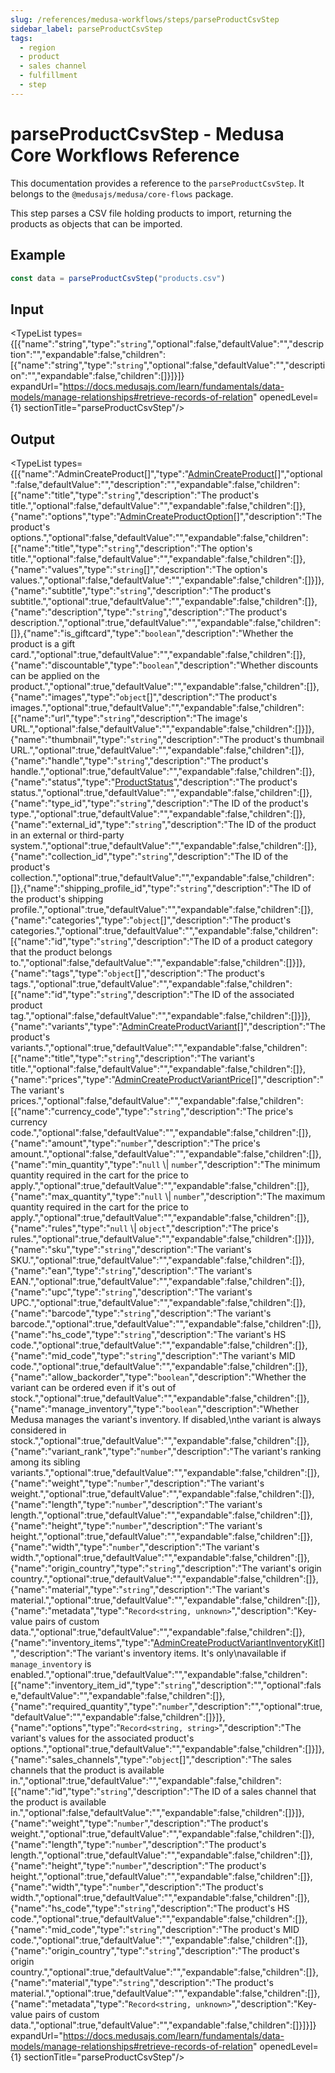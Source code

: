 ```yaml
---
slug: /references/medusa-workflows/steps/parseProductCsvStep
sidebar_label: parseProductCsvStep
tags:
  - region
  - product
  - sales channel
  - fulfillment
  - step
---
```



# parseProductCsvStep - Medusa Core Workflows Reference

This documentation provides a reference to the `parseProductCsvStep`. It belongs to the `@medusajs/medusa/core-flows` package.

This step parses a CSV file holding products to import, returning the products as
objects that can be imported.

## Example

```ts
const data = parseProductCsvStep("products.csv")
```

## Input

<TypeList types={[{"name":"string","type":"`string`","optional":false,"defaultValue":"","description":"","expandable":false,"children":[{"name":"string","type":"`string`","optional":false,"defaultValue":"","description":"","expandable":false,"children":[]}]}]} expandUrl="https://docs.medusajs.com/learn/fundamentals/data-models/manage-relationships#retrieve-records-of-relation" openedLevel={1} sectionTitle="parseProductCsvStep"/>

## Output

<TypeList types={[{"name":"AdminCreateProduct[]","type":"[AdminCreateProduct](../../../../../types/HttpTypes/interfaces/types.HttpTypes.AdminCreateProduct/page.mdx)[]","optional":false,"defaultValue":"","description":"","expandable":false,"children":[{"name":"title","type":"`string`","description":"The product's title.","optional":false,"defaultValue":"","expandable":false,"children":[]},{"name":"options","type":"[AdminCreateProductOption](../../../../../types/HttpTypes/interfaces/types.HttpTypes.AdminCreateProductOption/page.mdx)[]","description":"The product's options.","optional":false,"defaultValue":"","expandable":false,"children":[{"name":"title","type":"`string`","description":"The option's title.","optional":false,"defaultValue":"","expandable":false,"children":[]},{"name":"values","type":"`string`[]","description":"The option's values.","optional":false,"defaultValue":"","expandable":false,"children":[]}]},{"name":"subtitle","type":"`string`","description":"The product's subtitle.","optional":true,"defaultValue":"","expandable":false,"children":[]},{"name":"description","type":"`string`","description":"The product's description.","optional":true,"defaultValue":"","expandable":false,"children":[]},{"name":"is_giftcard","type":"`boolean`","description":"Whether the product is a gift card.","optional":true,"defaultValue":"","expandable":false,"children":[]},{"name":"discountable","type":"`boolean`","description":"Whether discounts can be applied on the product.","optional":true,"defaultValue":"","expandable":false,"children":[]},{"name":"images","type":"`object`[]","description":"The product's images.","optional":true,"defaultValue":"","expandable":false,"children":[{"name":"url","type":"`string`","description":"The image's URL.","optional":false,"defaultValue":"","expandable":false,"children":[]}]},{"name":"thumbnail","type":"`string`","description":"The product's thumbnail URL.","optional":true,"defaultValue":"","expandable":false,"children":[]},{"name":"handle","type":"`string`","description":"The product's handle.","optional":true,"defaultValue":"","expandable":false,"children":[]},{"name":"status","type":"[ProductStatus](../../../../../types/types/types.ProductStatus/page.mdx)","description":"The product's status.","optional":true,"defaultValue":"","expandable":false,"children":[]},{"name":"type_id","type":"`string`","description":"The ID of the product's type.","optional":true,"defaultValue":"","expandable":false,"children":[]},{"name":"external_id","type":"`string`","description":"The ID of the product in an external or third-party system.","optional":true,"defaultValue":"","expandable":false,"children":[]},{"name":"collection_id","type":"`string`","description":"The ID of the product's collection.","optional":true,"defaultValue":"","expandable":false,"children":[]},{"name":"shipping_profile_id","type":"`string`","description":"The ID of the product's shipping profile.","optional":true,"defaultValue":"","expandable":false,"children":[]},{"name":"categories","type":"`object`[]","description":"The product's categories.","optional":true,"defaultValue":"","expandable":false,"children":[{"name":"id","type":"`string`","description":"The ID of a product category that the product belongs to.","optional":false,"defaultValue":"","expandable":false,"children":[]}]},{"name":"tags","type":"`object`[]","description":"The product's tags.","optional":true,"defaultValue":"","expandable":false,"children":[{"name":"id","type":"`string`","description":"The ID of the associated product tag.","optional":false,"defaultValue":"","expandable":false,"children":[]}]},{"name":"variants","type":"[AdminCreateProductVariant](../../../../../types/HttpTypes/interfaces/types.HttpTypes.AdminCreateProductVariant/page.mdx)[]","description":"The product's variants.","optional":true,"defaultValue":"","expandable":false,"children":[{"name":"title","type":"`string`","description":"The variant's title.","optional":false,"defaultValue":"","expandable":false,"children":[]},{"name":"prices","type":"[AdminCreateProductVariantPrice](../../../../../types/HttpTypes/interfaces/types.HttpTypes.AdminCreateProductVariantPrice/page.mdx)[]","description":"The variant's prices.","optional":false,"defaultValue":"","expandable":false,"children":[{"name":"currency_code","type":"`string`","description":"The price's currency code.","optional":false,"defaultValue":"","expandable":false,"children":[]},{"name":"amount","type":"`number`","description":"The price's amount.","optional":false,"defaultValue":"","expandable":false,"children":[]},{"name":"min_quantity","type":"`null` \\| `number`","description":"The minimum quantity required in the cart for the price to apply.","optional":true,"defaultValue":"","expandable":false,"children":[]},{"name":"max_quantity","type":"`null` \\| `number`","description":"The maximum quantity required in the cart for the price to apply.","optional":true,"defaultValue":"","expandable":false,"children":[]},{"name":"rules","type":"`null` \\| `object`","description":"The price's rules.","optional":true,"defaultValue":"","expandable":false,"children":[]}]},{"name":"sku","type":"`string`","description":"The variant's SKU.","optional":true,"defaultValue":"","expandable":false,"children":[]},{"name":"ean","type":"`string`","description":"The variant's EAN.","optional":true,"defaultValue":"","expandable":false,"children":[]},{"name":"upc","type":"`string`","description":"The variant's UPC.","optional":true,"defaultValue":"","expandable":false,"children":[]},{"name":"barcode","type":"`string`","description":"The variant's barcode.","optional":true,"defaultValue":"","expandable":false,"children":[]},{"name":"hs_code","type":"`string`","description":"The variant's HS code.","optional":true,"defaultValue":"","expandable":false,"children":[]},{"name":"mid_code","type":"`string`","description":"The variant's MID code.","optional":true,"defaultValue":"","expandable":false,"children":[]},{"name":"allow_backorder","type":"`boolean`","description":"Whether the variant can be ordered even if it's out of stock.","optional":true,"defaultValue":"","expandable":false,"children":[]},{"name":"manage_inventory","type":"`boolean`","description":"Whether Medusa manages the variant's inventory. If disabled,\nthe variant is always considered in stock.","optional":true,"defaultValue":"","expandable":false,"children":[]},{"name":"variant_rank","type":"`number`","description":"The variant's ranking among its sibling variants.","optional":true,"defaultValue":"","expandable":false,"children":[]},{"name":"weight","type":"`number`","description":"The variant's weight.","optional":true,"defaultValue":"","expandable":false,"children":[]},{"name":"length","type":"`number`","description":"The variant's length.","optional":true,"defaultValue":"","expandable":false,"children":[]},{"name":"height","type":"`number`","description":"The variant's height.","optional":true,"defaultValue":"","expandable":false,"children":[]},{"name":"width","type":"`number`","description":"The variant's width.","optional":true,"defaultValue":"","expandable":false,"children":[]},{"name":"origin_country","type":"`string`","description":"The variant's origin country.","optional":true,"defaultValue":"","expandable":false,"children":[]},{"name":"material","type":"`string`","description":"The variant's material.","optional":true,"defaultValue":"","expandable":false,"children":[]},{"name":"metadata","type":"`Record<string, unknown>`","description":"Key-value pairs of custom data.","optional":true,"defaultValue":"","expandable":false,"children":[]},{"name":"inventory_items","type":"[AdminCreateProductVariantInventoryKit](../../../../../types/HttpTypes/interfaces/types.HttpTypes.AdminCreateProductVariantInventoryKit/page.mdx)[]","description":"The variant's inventory items. It's only\navailable if `manage_inventory` is enabled.","optional":true,"defaultValue":"","expandable":false,"children":[{"name":"inventory_item_id","type":"`string`","description":"","optional":false,"defaultValue":"","expandable":false,"children":[]},{"name":"required_quantity","type":"`number`","description":"","optional":true,"defaultValue":"","expandable":false,"children":[]}]},{"name":"options","type":"`Record<string, string>`","description":"The variant's values for the associated product's options.","optional":true,"defaultValue":"","expandable":false,"children":[]}]},{"name":"sales_channels","type":"`object`[]","description":"The sales channels that the product is available in.","optional":true,"defaultValue":"","expandable":false,"children":[{"name":"id","type":"`string`","description":"The ID of a sales channel that the product is available in.","optional":false,"defaultValue":"","expandable":false,"children":[]}]},{"name":"weight","type":"`number`","description":"The product's weight.","optional":true,"defaultValue":"","expandable":false,"children":[]},{"name":"length","type":"`number`","description":"The product's length.","optional":true,"defaultValue":"","expandable":false,"children":[]},{"name":"height","type":"`number`","description":"The product's height.","optional":true,"defaultValue":"","expandable":false,"children":[]},{"name":"width","type":"`number`","description":"The product's width.","optional":true,"defaultValue":"","expandable":false,"children":[]},{"name":"hs_code","type":"`string`","description":"The product's HS code.","optional":true,"defaultValue":"","expandable":false,"children":[]},{"name":"mid_code","type":"`string`","description":"The product's MID code.","optional":true,"defaultValue":"","expandable":false,"children":[]},{"name":"origin_country","type":"`string`","description":"The product's origin country.","optional":true,"defaultValue":"","expandable":false,"children":[]},{"name":"material","type":"`string`","description":"The product's material.","optional":true,"defaultValue":"","expandable":false,"children":[]},{"name":"metadata","type":"`Record<string, unknown>`","description":"Key-value pairs of custom data.","optional":true,"defaultValue":"","expandable":false,"children":[]}]}]} expandUrl="https://docs.medusajs.com/learn/fundamentals/data-models/manage-relationships#retrieve-records-of-relation" openedLevel={1} sectionTitle="parseProductCsvStep"/>
